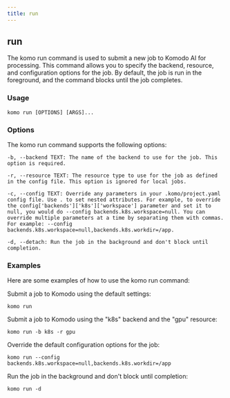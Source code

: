 ```yaml
---
title: run
---
```

## run
The komo run command is used to submit a new job to Komodo AI for processing. This command allows you to specify the backend, resource, and configuration options for the job. By default, the job is run in the foreground, and the command blocks until the job completes.

### Usage

```
komo run [OPTIONS] [ARGS]...
```

### Options
The komo run command supports the following options:

```
-b, --backend TEXT: The name of the backend to use for the job. This option is required.
```
```
-r, --resource TEXT: The resource type to use for the job as defined in the config file. This option is ignored for local jobs.
```
```
-c, --config TEXT: Override any parameters in your .komo/project.yaml config file. Use . to set nested attributes. For example, to override the config['backends']['k8s']['workspace'] parameter and set it to null, you would do --config backends.k8s.workspace=null. You can override multiple parameters at a time by separating them with commas. For example: --config backends.k8s.workspace=null,backends.k8s.workdir=/app.
```
```
-d, --detach: Run the job in the background and don't block until completion.
```

### Examples
Here are some examples of how to use the komo run command:

Submit a job to Komodo using the default settings:
```
komo run
```

Submit a job to Komodo using the "k8s" backend and the "gpu" resource:
```
komo run -b k8s -r gpu
```

Override the default configuration options for the job:
```
komo run --config backends.k8s.workspace=null,backends.k8s.workdir=/app
```

Run the job in the background and don't block until completion:
```
komo run -d
```
